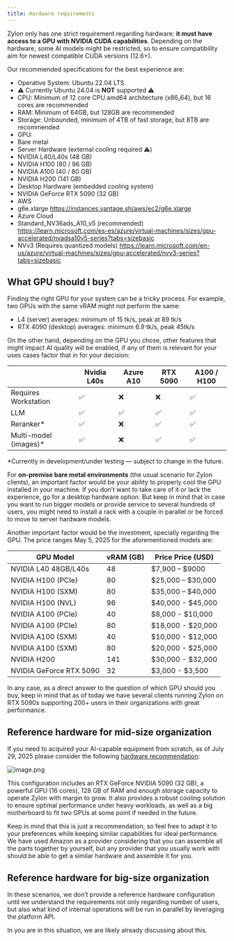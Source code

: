 ```yaml
---
title: Hardware requirements
---
```


Zylon only has one strict requirement regarding hardware: **it must have access to a GPU with NVIDIA CUDA capabilities**. Depending on the hardware, some AI models might be restricted, so to ensure compatibility aim for newest compatible CUDA versions (12.6+).

Our recommended specifications for the best experience are:

- Operative System: Ubuntu 22.04 LTS.
- ⚠️ Currently Ubuntu 24.04 is **NOT** supported ⚠️
- CPU: Minimum of 12 core CPU amd64 architecture (x86_64), but 16 cores are recommended
- RAM: Minimum of 64GB, but 128GB are recommended
- Storage: Unbounded, minimum of 4TB of fast storage, but 8TB are recommended
- GPU:
- Bare metal
- Server Hardware (external cooling required ⚠️)
- NVIDIA L40/L40s (48 GB)
- NVIDIA H100 (80 / 96 GB)
- NVIDIA A100 (40 / 80 GB)
- NVIDIA H200 (141 GB)
- Desktop Hardware (embedded cooling system)
- NVIDIA GeForce RTX 5090 (32 GB)
- AWS
- g6e.xlarge https://instances.vantage.sh/aws/ec2/g6e.xlarge
- Azure Cloud
- Standard_NV36ads_A10_v5 (recommended) https://learn.microsoft.com/es-es/azure/virtual-machines/sizes/gpu-accelerated/nvadsa10v5-series?tabs=sizebasic
- NVv3 (Requires quantized models) https://learn.microsoft.com/en-us/azure/virtual-machines/sizes/gpu-accelerated/nvv3-series?tabs=sizebasic


## What GPU should I buy?

Finding the right GPU for your system can be a tricky process. For example, two GPUs with the same vRAM might not perform the same:

- L4 (server) averages: minimum of 15 tk/s, peak at 89 tk/s
- RTX 4090 (desktop) averages: minimum 6.9 tk/s, peak 45tk/s

On the other hand, depending on the GPU you chose, other features that might impact AI quality will be enabled, if any of them is relevant for your uses cases factor that in for your decision:

|  | Nvidia L40s | Azure A10 | RTX 5090 | A100 / H100 |
| --- | --- | --- | --- | --- |
| Requires Workstation | ✅ | ❌ | ❌ | ✅ |
| LLM | ✅ | ✅ | ✅ | ✅ |
| Reranker* | ✅ | ❌ | ✅ | ✅ |
| Multi-model (images)* | ✅ | ❌ | ✅ | ✅ |

*Currently in development/under testing — subject to change in the future.

For **on-premise bare metal environments** (the usual scenario for Zylon clients), an important factor would be your ability to properly cool the GPU installed in your machine. If you don’t want to take care of it or lack the experience, go for a desktop hardware option. But keep in mind that in case you want to run bigger models or provide service to several hundreds of users, you might need to install a rack with a couple in parallel or be forced to move to server hardware models.

Another important factor would be the investment, specially regarding the GPU. The price ranges May 5, 2025 for the aforementioned models are:

| **GPU Model** | **vRAM (GB)** | **Price Price (USD)** |
| --- | --- | --- |
| NVIDIA L40 48GB/L40s | 48 | $7,900 – $9000 |
| NVIDIA H100 (PCIe) | 80 | $25,000 – $30,000 |
| NVIDIA H100 (SXM) | 80 | $35,000 – $40,000 |
| NVIDIA H100 (NVL) | 96 | $40,000 - $45,000 |
| NVIDIA A100 (PCIe) | 40 | $8,000 - $10,000 |
| NVIDIA A100 (PCIe) | 80 | $18,000 - $20,000 |
| NVIDIA A100 (SXM) | 40 | $10,000 - $12,000 |
| NVIDIA A100 (SXM) | 80 | $20,000 - $25,000 |
| NVIDIA H200 | 141 | $30,000 - $32,000 |
| NVIDIA GeForce RTX 5090 | 32 | $3,000 - $3,500 |

In any case, as a direct answer to the question of which GPU should you buy, keep in mind that as of today we have several clients running Zylon on RTX 5090s supporting 200+ users in their organizations with great performance.

## Reference hardware for mid-size organization

If you need to acquired your AI-capable equipment from scratch, as of July 29, 2025 please consider the following [hardware recommendation](https://pcpartpicker.com/user/pablo.zylon/saved/#view=csWVD3):

![image.png](hardware-requirements-images/basic.png)

This configuration includes an RTX GeForce NVIDIA 5090 (32 GB), a powerful GPU (16 cores), 128 GB of RAM and enough storage capacity to operate Zylon with margin to grow. It also provides a robust cooling solution to ensure optimal performance under heavy workloads, as well as a big motherboard to fit two GPUs at some point if needed in the future.

Keep in mind that this is just a recommendation, so feel free to adapt it to your preferences while keeping similar capabilities for ideal performance. We have used Amazon as a provider considering that you can assemble all the parts together by yourself, but any provider that you usually work with should be able to get a similar hardware and assemble it for you.

## Reference hardware for big-size organization

In these scenarios, we don’t provide a reference hardware configuration until we understand the requirements not only regarding number of users, but also what kind of internal operations will be run in parallel by leveraging the platform API.

In you are in this situation, we are likely already discussing about this.
